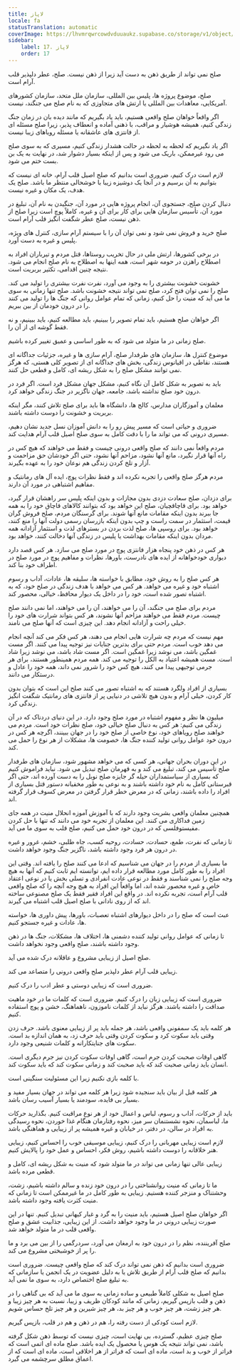 ```yaml
---
title: لاپاز
locale: fa
statusTranslation: automatic
coverImage: https://lhvmrqwrcowdvduuaukz.supabase.co/storage/v1/object/public/strapi-uploads/small_cover-educacion-fundamental.webp-2d51a7828a2b1309555be27f7e2a61a0.webp
sidebar:
    label: 17. لاپاز
    order: 17
---
```

صلح نمی تواند از طریق ذهن به دست آید زیرا از ذهن نیست. صلح، عطر دلپذیر قلب آرام است.

صلح، موضوع پروژه ها، پلیس بین المللی، سازمان ملل متحد، سازمان کشورهای آمریکایی، معاهدات بین المللی یا ارتش های متجاوزی که به نام صلح می جنگند، نیست.

اگر واقعاً خواهان صلح واقعی هستیم، باید یاد بگیریم که مانند دیده بان در زمان جنگ زندگی کنیم، همیشه هوشیار و مراقب، با ذهنی آماده و انعطاف پذیر، زیرا صلح مسئله ای از فانتزی های عاشقانه یا مسئله رویاهای زیبا نیست.

اگر یاد نگیریم که لحظه به لحظه در حالت هشدار زندگی کنیم، مسیری که به سوی صلح می رود غیرممکن، باریک می شود و پس از اینکه بسیار دشوار شد، در نهایت به یک بن بست ختم می شود.

لازم است درک کنیم، ضروری است بدانیم که صلح اصیل قلب آرام، خانه ای نیست که بتوانیم به آن برسیم و در آنجا یک دوشیزه زیبا با خوشحالی منتظر ما باشد. صلح یک هدف، یک مکان و غیره نیست.

دنبال کردن صلح، جستجوی آن، انجام پروژه هایی در مورد آن، جنگیدن به نام آن، تبلیغ در مورد آن، تأسیس سازمان هایی برای کار برای آن و غیره، کاملاً پوچ است زیرا صلح از ذهن نیست، صلح عطر شگفت انگیز قلب آرام است.

صلح خرید و فروش نمی شود و نمی توان آن را با سیستم آرام سازی، کنترل های ویژه، پلیس و غیره به دست آورد.

در برخی کشورها، ارتش ملی در حال تخریب روستاها، قتل مردم و تیرباران افراد به اصطلاح راهزن در حومه شهر است، همه اینها به اصطلاح به نام صلح انجام می شود. نتیجه چنین اقدامی، تکثیر بربریت است.

خشونت خشونت بیشتری را به وجود می آورد، نفرت نفرت بیشتری را تولید می کند. صلح را نمی توان فتح کرد، صلح نمی تواند نتیجه خشونت باشد. صلح تنها زمانی به سوی ما می آید که منیت را حل کنیم، زمانی که تمام عوامل روانی که جنگ ها را تولید می کنند را در درون خودمان از بین ببریم.

اگر خواهان صلح هستیم، باید تمام تصویر را ببینیم، باید مطالعه کنیم، باید ببینیم، و نه فقط گوشه ای از آن را.

صلح زمانی در ما متولد می شود که به طور اساسی و عمیق تغییر کرده باشیم.

موضوع کنترل ها، سازمان های طرفدار صلح، آرام سازی ها و غیره، جزئیات جداگانه ای هستند، نقاطی در اقیانوس زندگی، بخش های جداگانه ای از تصویر کلی هستی، که هرگز نمی توانند مشکل صلح را به شکل ریشه ای، کامل و قطعی حل کنند.

باید به تصویر به شکل کامل آن نگاه کنیم، مشکل جهان مشکل فرد است. اگر فرد در درون خود صلح نداشته باشد، جامعه، جهان ناگزیر در جنگ زندگی خواهد کرد.

معلمان و آموزگاران مدارس، کالج ها، دانشگاه ها باید برای صلح تلاش کنند، مگر اینکه بربریت و خشونت را دوست داشته باشند.

ضروری و حیاتی است که مسیر پیش رو را به دانش آموزان نسل جدید نشان دهیم، مسیری درونی که می تواند ما را با دقت کامل به سوی صلح اصیل قلب آرام هدایت کند.

مردم واقعاً نمی دانند که صلح واقعی درونی چیست و فقط می خواهند که هیچ کس در راه آنها قرار نگیرد، مانع آنها نشود، مزاحم آنها نشود، حتی اگر خودشان حق مزاحمت و آزار و تلخ کردن زندگی هم نوعان خود را به عهده بگیرند.

مردم هرگز صلح واقعی را تجربه نکرده اند و فقط نظرات پوچ، ایده آل های رمانتیک و مفاهیم اشتباهی در مورد آن دارند.

برای دزدان، صلح سعادت دزدی بدون مجازات و بدون اینکه پلیس سر راهشان قرار گیرد، خواهد بود. برای قاچاقچیان، صلح این خواهد بود که بتوانند کالاهای قاچاق خود را به همه جا ببرند بدون اینکه مقامات مانع آنها شوند. برای گرسنگان مردم، صلح فروش گران قیمت، استثمار در سمت راست و چپ بدون اینکه بازرسان رسمی دولت آنها را منع کنند، خواهد بود. برای روسپی ها، صلح لذت بردن در بسترهای لذت و استثمار آزادانه همه مردان بدون اینکه مقامات بهداشت یا پلیس در زندگی آنها دخالت کنند، خواهد بود.

هر کس در ذهن خود پنجاه هزار فانتزی پوچ در مورد صلح می سازد. هر کس قصد دارد دیواری خودخواهانه از ایده های نادرست، باورها، نظرات و مفاهیم پوچ در مورد صلح در اطراف خود بنا کند.

هر کس صلح را به روش خود، مطابق با خواسته ها، سلیقه ها، عادات، آداب و رسوم اشتباه خود و غیره می خواهد. هر کس می خواهد با هدف زندگی در صلح خود، که به اشتباه تصور شده است، خود را در داخل یک دیوار محافظ، خیالی، محصور کند.

مردم برای صلح می جنگند، آن را می خواهند، آن را می خواهند، اما نمی دانند صلح چیست. مردم فقط می خواهند مزاحم آنها نشوند، هر کس بتواند شرارت های خود را خیلی راحت و آزادانه انجام دهد. این چیزی است که آنها صلح می نامند.

مهم نیست که مردم چه شرارت هایی انجام می دهند، هر کس فکر می کند آنچه انجام می دهد خوب است. مردم حتی برای بدترین جنایات نیز توجیه پیدا می کنند. اگر مست غمگین باشد، می نوشد زیرا غمگین است. اگر مست شاد باشد، می نوشد زیرا شاد است. مست همیشه اعتیاد به الکل را توجیه می کند. همه مردم همینطور هستند، برای هر جرمی توجیهی پیدا می کنند، هیچ کس خود را شرور نمی داند، همه خود را عادل و درستکار می دانند.

بسیاری از افراد ولگرد هستند که به اشتباه تصور می کنند صلح این است که بتوان بدون کار کردن، خیلی آرام و بدون هیچ تلاشی در دنیایی پر از فانتزی های رمانتیک شگفت انگیز زندگی کرد.

میلیون ها نظر و مفهوم اشتباه در مورد صلح وجود دارد. در این دنیای دردناک که در آن زندگی می کنیم: هر کس به دنبال صلح خیالی خود، صلح نظرات خود است. مردم می خواهند صلح رویاهای خود، نوع خاصی از صلح خود را در جهان ببینند، اگرچه هر کس در درون خود عوامل روانی تولید کننده جنگ ها، خصومت ها، مشکلات از هر نوع را حمل می کند.

در این دوران بحران جهانی، هر کسی که می خواهد مشهور شود، سازمان های طرفدار صلح تأسیس می کند، تبلیغ می کند و به قهرمان صلح تبدیل می شود. نباید فراموش کنیم که بسیاری از سیاستمداران حیله گر جایزه صلح نوبل را به دست آورده اند، حتی اگر قبرستانی کامل به نام خود داشته باشند و به نوعی به طور مخفیانه دستور قتل بسیاری از افراد را داده باشند، زمانی که در معرض خطر قرار گرفتن در معرض کسوف قرار گرفته اند.

همچنین معلمان واقعی بشریت وجود دارند که با آموزش آموزه انحلال منیت در همه جای زمین فداکاری می کنند. این معلمان از تجربه خود می دانند که تنها با حل کردن مفیستوفلسی که در درون خود حمل می کنیم، صلح قلب به سوی ما می آید.

تا زمانی که نفرت، طمع، حسادت، حسادت، روحیه کسب، جاه طلبی، خشم، غرور و غیره در درون هر فرد وجود داشته باشد، ناگزیر جنگ وجود خواهد داشت.

ما بسیاری از مردم را در جهان می شناسیم که ادعا می کنند صلح را یافته اند. وقتی این افراد را به طور کامل مورد مطالعه قرار داده ایم، توانسته ایم ثابت کنیم که آنها به هیچ وجه صلح را نمی شناسند و فقط در نوعی عادت انفرادی و تسلی بخش یا در نوعی اعتقاد خاص و غیره محصور شده اند، اما واقعاً این افراد به هیچ وجه آنچه را که صلح واقعی قلب آرام است، تجربه نکرده اند. در واقع این افراد فقیر فقط یک صلح مصنوعی ساخته اند که از روی نادانی با صلح اصیل قلب اشتباه می گیرند.

عبث است که صلح را در داخل دیوارهای اشتباه تعصبات، باورها، پیش داوری ها، خواسته ها، عادات و غیره جستجو کنیم.

تا زمانی که عوامل روانی تولید کننده دشمنی ها، اختلاف ها، مشکلات، جنگ ها در ذهن وجود داشته باشند، صلح واقعی وجود نخواهد داشت.

صلح اصیل از زیبایی مشروع و عاقلانه درک شده می آید.

زیبایی قلب آرام عطر دلپذیر صلح واقعی درونی را متصاعد می کند.

ضروری است که زیبایی دوستی و عطر ادب را درک کنیم.

ضروری است که زیبایی زبان را درک کنیم. ضروری است که کلمات ما در خود ماهیت صداقت را داشته باشند. هرگز نباید از کلمات ناموزون، ناهماهنگ، خشن و پوچ استفاده کنیم.

هر کلمه باید یک سمفونی واقعی باشد، هر جمله باید پر از زیبایی معنوی باشد. حرف زدن وقتی باید سکوت کرد و سکوت کردن وقتی باید حرف زد، به همان اندازه بد است. سکوت های جنایتکارانه و کلمات شنیعی وجود دارد.

گاهی اوقات صحبت کردن جرم است، گاهی اوقات سکوت کردن نیز جرم دیگری است. انسان باید زمانی صحبت کند که باید صحبت کند و زمانی سکوت کند که باید سکوت کند.

با کلمه بازی نکنیم زیرا این مسئولیت سنگینی است.

هر کلمه قبل از بیان باید سنجیده شود زیرا هر کلمه می تواند در جهان بسیار مفید و بسیار بی فایده، سودمند یا بسیار آسیب رسان باشد.

باید از حرکات، آداب و رسوم، لباس و اعمال خود از هر نوع مراقبت کنیم. بگذارید حرکات ما، لباسمآن، نحوه نشستنمان سر میز، نحوه رفتارمان هنگام غذا خوردن، نحوه رسیدگی به افراد در سالن، در دفتر، در خیابان و غیره همیشه پر از زیبایی و هماهنگی باشد.

لازم است زیبایی مهربانی را درک کنیم، زیبایی موسیقی خوب را احساس کنیم، زیبایی هنر خلاقانه را دوست داشته باشیم، روش فکر، احساس و عمل خود را پالایش کنیم.

زیبایی عالی تنها زمانی می تواند در ما متولد شود که منیت به شکل ریشه ای، کامل و قطعی مرده باشد.

ما تا زمانی که منیت روانشناختی را در درون خود زنده و سالم داشته باشیم، زشت، وحشتناک و منزجر کننده هستیم. زیبایی به طور کامل در ما غیرممکن است تا زمانی که منیت کثرت یافته وجود داشته باشد.

اگر خواهان صلح اصیل هستیم، باید منیت را به گرد و غبار کیهانی تبدیل کنیم. تنها در این صورت زیبایی درونی در ما وجود خواهد داشت. از این زیبایی، جذابیت عشق و صلح واقعی قلب در ما متولد خواهد شد.

صلح آفریننده، نظم را در درون خود به ارمغان می آورد، سردرگمی را از بین می برد و ما را پر از خوشبختی مشروع می کند.

ضروری است بدانیم که ذهن نمی تواند درک کند که صلح واقعی چیست. ضروری است بدانیم که صلح قلب آرام از طریق تلاش یا به دلیل عضویت در یک انجمن یا سازمانی که به تبلیغ صلح اختصاص دارد، به سوی ما نمی آید.

صلح اصیل به شکلی کاملاً طبیعی و ساده زمانی به سوی ما می آید که بی گناهی را در ذهن و قلب بازپس گیریم، زمانی که مانند کودکان ظریف و زیبا، نسبت به هر چیز زیبا و هر چیز زشت، هر چیز خوب و هر چیز بد، هر چیز شیرین و هر چیز تلخ حساس شویم.

لازم است کودکی از دست رفته را، هم در ذهن و هم در قلب، بازپس گیریم.

صلح چیزی عظیم، گسترده، بی نهایت است، چیزی نیست که توسط ذهن شکل گرفته باشد، نمی تواند نتیجه یک هوس یا محصول یک ایده باشد. صلح ماده ای اتمی است که فراتر از خوب و بد است، ماده ای است که فراتر از هر اخلاقی است، ماده ای است که از اعماق مطلق سرچشمه می گیرد.

